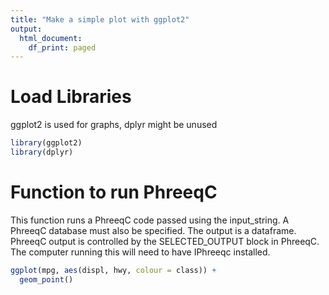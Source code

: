 ```yaml
---
title: "Make a simple plot with ggplot2"
output:
  html_document:
    df_print: paged
---
```


# Load Libraries
ggplot2 is used for graphs, dplyr might be unused


```r
library(ggplot2)
library(dplyr)
```

# Function to run PhreeqC 
This function runs a PhreeqC code passed using the input_string. A PhreeqC database must also be specified. The output is a dataframe. PhreeqC output is controlled by the SELECTED_OUTPUT block in PhreeqC. The computer running this will need to have IPhreeqc installed.

```r
ggplot(mpg, aes(displ, hwy, colour = class)) + 
  geom_point()
```


